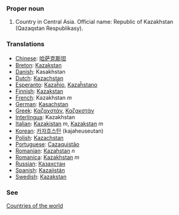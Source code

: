 ===Proper noun===

# Country in Central Asia. Official name: Republic of Kazakhstan (Qazaqstan Respublikasy).
===Translations===
*[[Chinese]]: [[哈萨克斯坦]]
*[[Breton]]: [[Kazakstan]]
*[[Danish]]: Kasakhstan
*[[Dutch]]: [[Kazachstan]]
*[[Esperanto]]: [[Kazaĥio]], [[Kazaĥstano]]
*[[Finnish]]: [[Kazakstan]]
*[[French]]: Kazakhstan ''m''
*[[German]]: [[Kasachstan]]
*[[Greek]]: [[Καζαχστάν]], [[Καζακστάν]]
*[[Interlingua]]: Kazakhstan
*[[Italian]]: [[Kazakistan]] ''m'', [[Kazakstan]] ''m''
*[[Korean]]: [[카자흐스탄]] (kajaheuseutan)
*[[Polish]]: [[Kazachstan]]
*[[Portuguese]]: [[Cazaquistão]]
*[[Romanian]]: [[Kazahstan]] ''n''
*[[Romanica]]: [[Kazakhstan]] ''m''
*[[Russian]]: [[Казахстан]]
*[[Spanish]]: [[Kazajistán]]
*[[Swedish]]: [[Kazakstan]]

===See===
[[Countries of the world]]
